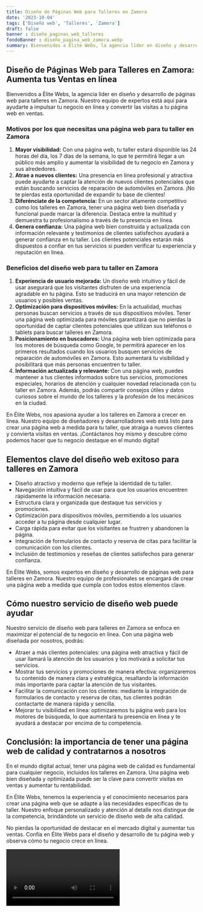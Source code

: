 ```yaml
---
title: Diseño de Páginas Web para Talleres en Zamora
date: '2023-10-04'
tags: ['Diseño web', 'Talleres', 'Zamora']
draft: false
banner : diseño_paginas_web_talleres
fondoBanner : diseño_pagina_web_zamora.webp
summary: Bienvenidos a Élite Webs, la agencia líder en diseño y desarrollo de páginas web para talleres en Zamora. Nuestro equipo de expertos está aquí para ayudarte a impulsar tu negocio en línea y convertir las visitas a tu página web en ventas.
---
```


## Diseño de Páginas Web para Talleres en Zamora: Aumenta tus Ventas en línea

Bienvenidos a Élite Webs, la agencia líder en diseño y desarrollo de páginas web para talleres en Zamora. Nuestro equipo de expertos está aquí para ayudarte a impulsar tu negocio en línea y convertir las visitas a tu página web en ventas.

### Motivos por los que necesitas una página web para tu taller en Zamora

1. **Mayor visibilidad:** Con una página web, tu taller estará disponible las 24 horas del día, los 7 días de la semana, lo que te permitirá llegar a un público más amplio y aumentar la visibilidad de tu negocio en Zamora y sus alrededores.
2. **Atrae a nuevos clientes:** Una presencia en línea profesional y atractiva puede ayudarte a captar la atención de nuevos clientes potenciales que están buscando servicios de reparación de automóviles en Zamora. ¡No te pierdas esta oportunidad de expandir tu base de clientes!
3. **Diferénciate de la competencia:** En un sector altamente competitivo como los talleres en Zamora, tener una página web bien diseñada y funcional puede marcar la diferencia. Destaca entre la multitud y demuestra tu profesionalismo a través de tu presencia en línea.
4. **Genera confianza:** Una página web bien construida y actualizada con información relevante y testimonios de clientes satisfechos ayudará a generar confianza en tu taller. Los clientes potenciales estarán más dispuestos a confiar en tus servicios si pueden verificar tu experiencia y reputación en línea.

### Beneficios del diseño web para tu taller en Zamora

1. **Experiencia de usuario mejorada:** Un diseño web intuitivo y fácil de usar asegurará que los visitantes disfruten de una experiencia agradable en tu página. Esto se traducirá en una mayor retención de usuarios y posibles ventas.
2. **Optimización para dispositivos móviles:** En la actualidad, muchas personas buscan servicios a través de sus dispositivos móviles. Tener una página web optimizada para móviles garantizará que no pierdas la oportunidad de captar clientes potenciales que utilizan sus teléfonos o tablets para buscar talleres en Zamora.
3. **Posicionamiento en buscadores:** Una página web bien optimizada para los motores de búsqueda como Google, te permitirá aparecer en los primeros resultados cuando los usuarios busquen servicios de reparación de automóviles en Zamora. Esto aumentará tu visibilidad y posibilitará que más personas encuentren tu taller.
4. **Información actualizada y relevante:** Con una página web, puedes mantener a tus clientes informados sobre tus servicios, promociones especiales, horarios de atención y cualquier novedad relacionada con tu taller en Zamora. Además, podrás compartir consejos útiles y datos curiosos sobre el mundo de los talleres y la profesión de los mecánicos en la ciudad.

En Élite Webs, nos apasiona ayudar a los talleres en Zamora a crecer en línea. Nuestro equipo de diseñadores y desarrolladores web está listo para crear una página web a medida para tu taller, que atraiga a nuevos clientes y convierta visitas en ventas. ¡Contáctanos hoy mismo y descubre cómo podemos hacer que tu negocio destaque en el mundo digital!

<GifSeo />

<Cta />

## Elementos clave del diseño web exitoso para talleres en Zamora

- Diseño atractivo y moderno que refleje la identidad de tu taller.
- Navegación intuitiva y fácil de usar para que los usuarios encuentren rápidamente la información necesaria.
- Estructura clara y organizada que destaque tus servicios y promociones.
- Optimización para dispositivos móviles, permitiendo a los usuarios acceder a tu página desde cualquier lugar.
- Carga rápida para evitar que los visitantes se frustren y abandonen la página.
- Integración de formularios de contacto y reserva de citas para facilitar la comunicación con los clientes.
- Inclusión de testimonios y reseñas de clientes satisfechos para generar confianza.

En Élite Webs, somos expertos en diseño y desarrollo de páginas web para talleres en Zamora. Nuestro equipo de profesionales se encargará de crear una página web a medida que cumpla con todos estos elementos clave.

## Cómo nuestro servicio de diseño web puede ayudar

Nuestro servicio de diseño web para talleres en Zamora se enfoca en maximizar el potencial de tu negocio en línea. Con una página web diseñada por nosotros, podrás:

- Atraer a más clientes potenciales: una página web atractiva y fácil de usar llamará la atención de los usuarios y los motivará a solicitar tus servicios.
- Mostrar tus servicios y promociones de manera efectiva: organizaremos tu contenido de manera clara y estratégica, resaltando la información más importante para captar la atención de tus visitantes.
- Facilitar la comunicación con los clientes: mediante la integración de formularios de contacto y reserva de citas, tus clientes podrán contactarte de manera rápida y sencilla.
- Mejorar tu visibilidad en línea: optimizaremos tu página web para los motores de búsqueda, lo que aumentará tu presencia en línea y te ayudará a destacar por encima de tu competencia.

## Conclusión: la importancia de tener una página web de calidad y contratarnos a nosotros

En el mundo digital actual, tener una página web de calidad es fundamental para cualquier negocio, incluidos los talleres en Zamora. Una página web bien diseñada y optimizada puede ser la clave para convertir visitas en ventas y aumentar tu rentabilidad.

En Élite Webs, tenemos la experiencia y el conocimiento necesarios para crear una página web que se adapte a las necesidades específicas de tu taller. Nuestro enfoque personalizado y atención al detalle nos distingue de la competencia, brindándote un servicio de diseño web de alta calidad.

No pierdas la oportunidad de destacar en el mercado digital y aumentar tus ventas. Confía en Élite Webs para el diseño y desarrollo de tu página web y observa cómo tu negocio crece en línea.

<Video />

<CtaBot job='Talleres' city='Zamora'/>

<Gmaps query='Zamora+españa+maps' />